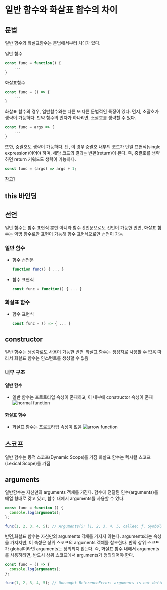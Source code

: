 # 일반 함수와 화살표 함수의 차이

## 문법

일반 함수와 화살표함수는 문법에서부터 차이가 있다.

일반 함수

```js
const func = function() {
    ...
}
```

화살표함수

```js
const func = () => {
    ...
}
```

화살표 함수의 경우, 일반함수와는 다른 또 다른 문법적인 특징이 있다.
먼저, 소괄호가 생략이 가능하다. 만약 함수의 인자가 하나라면, 소괄호를 생략할 수 있다.

```js
const func = args => {
    ...
}
```

또한, 중괄호도 생략이 가능하다. 단, 이 경우 중괄호 내부의 코드가 단일 표현식(single expression)이어야 하며, 해당 코드의 결과는 반환(return)이 된다. 즉, 중괄호를 생략하면 return 키워드도 생략이 가능하다.

```js
const func = (args) => args + 1;
```

[참고1](https://codingeverybody.kr/%EC%9E%90%EB%B0%94%EC%8A%A4%ED%81%AC%EB%A6%BD%ED%8A%B8-%ED%99%94%EC%82%B4%ED%91%9C-%ED%95%A8%EC%88%98%EC%9D%98-%EC%9D%B4%ED%95%B4%EC%99%80-%EC%82%AC%EC%9A%A9%EB%B2%95/)

## this 바인딩

## 선언

일반 함수는 함수 표현식 뿐만 아니라 함수 선언문으로도 선언이 가능한 반면,
화살표 함수는 익명 함수로만 표현이 가능해 함수 표현식으로만 선언이 가능

### 일반 함수

- 함수 선언문
  ```js
  function func() { ... }
  ```
- 함수 표현식
  ```js
  const func = function() { ... }
  ```

### 화살표 함수

- 함수 표현식
  ```js
  const func = () => { ... }
  ```

## constructor

일반 함수는 생성자로도 사용이 가능한 반면, 화살표 함수는 생성자로 사용할 수 없음
따라서 화살표 함수는 인스턴트를 생성할 수 없음

### 내부 구조

#### 일반 함수

- 일반 함수는 프로토타입 속성이 존재하고, 이 내부에 constructor 속성이 존재
  ![normal function](https://raw.githubusercontent.com/itmakesmesoft/blog-contents/main/images/normal_function_structure.png)

#### 화살표 함수

- 화살표 함수는 프로토타입 속성이 없음
  ![arrow function](https://raw.githubusercontent.com/itmakesmesoft/blog-contents/main/images/arrow_function_structure.png)

## 스코프

일반 함수는 동적 스코프(Dynamic Scope)를 가짐
화살표 함수는 렉시컬 스코프(Lexical Scope)를 가짐

## arguments

일반함수는 자신만의 arguments 객체를 가진다.
함수에 전달된 인수(arguments)를 배열 형태로 갖고 있고, 함수 내에서 arguments를 사용할 수 있다.

```js
const func = function () {
  console.log(arguments);
};

func(1, 2, 3, 4, 5); // Arguments(5) [1, 2, 3, 4, 5, callee: ƒ, Symbol(Symbol.iterator): ƒ]
```

반면,화살표 함수는 자신만의 arguments 객체를 가지지 않는다. arguments라는 속성을 가지지만, 이 속성은 상위 스코프의 arguments 객체를 참조한다. 만약 상위 스코프가 global이라면 arguments는 정의되지 않는다.
즉, 화살표 함수 내에서 arguments를 사용하려면, 반드시 상위 스코프에서 arguments가 정의되어야 한다.

```js
const func = () => {
  console.log(arguments);
};

func(1, 2, 3, 4, 5); // Uncaught ReferenceError: arguments is not defined
```

